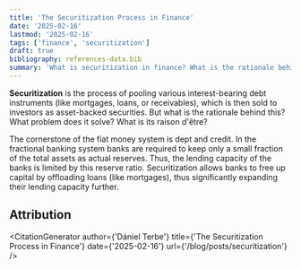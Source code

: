 ```yaml
---
title: 'The Securitization Process in Finance'
date: '2025-02-16'
lastmod: '2025-02-16'
tags: ['finance', 'securitization']
draft: true
bibliography: references-data.bib
summary: 'What is securitization in finance? What is the rationale behind its existence? Mortgages and the great financial crisis.'
---
```


**Securitization** is the process of pooling various interest-bearing debt instruments (like mortgages, loans, or receivables), which is then sold to investors as asset-backed securities. But what is the rationale behind this? What problem does it solve? What is its raison d'être?

The cornerstone of the fiat money system is dept and credit. In the fractional banking system banks are required to keep only a small fraction of the total assets as actual reserves. Thus, the lending capacity of the banks is limited by this reserve ratio<span className="reference" note-ref-id="2" numbered="true" content="In the US since March 26, 2020, the Federal Reserve has set the reserve ratio to <strong>zero percent</strong>, effectively eliminating mandatory reserve requirements for all depository institutions in the United States. This policy change was implemented to support the economy during the COVID-19 pandemic by allowing banks greater flexibility in managing their funds. Despite the absence of reserve requirements, banks are still subject to other regulatory measures, such as <strong>capital requirements</strong>, so that equity capital can act as a buffer against loss."></span>. Securitization allows banks to free up capital by offloading loans (like mortgages), thus significantly expanding their lending capacity further.

## Attribution

<CitationGenerator
  author={'Dániel Terbe'}
  title={'The Securitization Process in Finance'}
  date={'2025-02-16'}
  url={'/blog/posts/securitization'}
/>

